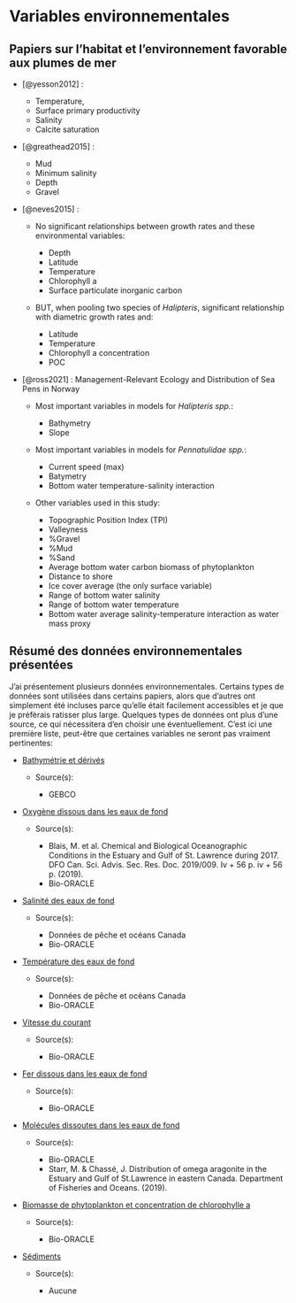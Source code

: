 # Variables environnementales {#sec-env}

## Papiers sur l'habitat et l'environnement favorable aux plumes de mer

* [@yesson2012] :

  + Temperature,
  + Surface primary productivity
  + Salinity
  + Calcite saturation

* [@greathead2015] :

  + Mud
  + Minimum salinity
  + Depth
  + Gravel

* [@neves2015] : 

  + No significant relationships between growth rates and these environmental variables:

    - Depth
    - Latitude
    - Temperature
    - Chlorophyll a
    - Surface particulate inorganic carbon

  + BUT, when pooling two species of *Halipteris*, significant relationship with diametric growth rates and:

    - Latitude
    - Temperature
    - Chlorophyll a concentration
    - POC

* [@ross2021] : Management-Relevant Ecology and Distribution of Sea Pens in Norway

  + Most important variables in models for *Halipteris spp.*:

    - Bathymetry
    - Slope

  + Most important variables in models for *Pennatulidae spp.*:

    - Current speed (max)
    - Batymetry
    - Bottom water temperature-salinity interaction

  + Other variables used in this study:
  
    - Topographic Position Index (TPI)
    - Valleyness
    - %Gravel
    - %Mud
    - %Sand
    - Average bottom water carbon biomass of phytoplankton
    - Distance to shore
    - Ice cover average (the only surface variable)
    - Range of bottom water salinity
    - Range of bottom water temperature
    - Bottom water average salinity-temperature interaction as water mass proxy


## Résumé des données environnementales présentées

J'ai présentement plusieurs données environnementales.
Certains types de données sont utilisées dans certains papiers, alors que d'autres ont simplement été incluses parce qu'elle était facilement accessibles et je que je préfèrais ratisser plus large.
Quelques types de données ont plus d'une source, ce qui nécessitera d'en choisir une éventuellement.
C'est ici une première liste, peut-être que certaines variables ne seront pas vraiment pertinentes:

* [Bathymétrie et dérivés](bathymetry.qmd)

  + Source(s): 

    - GEBCO


* [Oxygène dissous dans les eaux de fond](oxygen.qmd)

  + Source(s):

    - Blais, M. et al. Chemical and Biological Oceanographic Conditions in the Estuary and Gulf of St. Lawrence during 2017. DFO Can. Sci. Advis. Sec. Res. Doc. 2019/009. Iv + 56 p. iv + 56 p. (2019).
    - Bio-ORACLE


* [Salinité des eaux de fond](salinity.qmd)

  + Source(s):

    - Données de pêche et océans Canada
    - Bio-ORACLE


* [Température des eaux de fond](temperature.qmd)

  + Source(s):

    - Données de pêche et océans Canada
    - Bio-ORACLE


* [Vitesse du courant](current_velocity.qmd)

  + Source(s):

    - Bio-ORACLE


* [Fer dissous dans les eaux de fond](iron.qmd)

  + Source(s): 

    - Bio-ORACLE


* [Molécules dissoutes dans les eaux de fond](molecules.qmd)

  + Source(s):

    - Bio-ORACLE
    - Starr, M. & Chassé, J. Distribution of omega aragonite in the Estuary and Gulf of St.Lawrence in eastern Canada. Department of Fisheries and Oceans. (2019).


* [Biomasse de phytoplankton et concentration de chlorophylle a](chloro_phyto.qmd)

  + Source(s):

    - Bio-ORACLE


* [Sédiments](sediments.qmd)

  + Source(s): 

    - Aucune